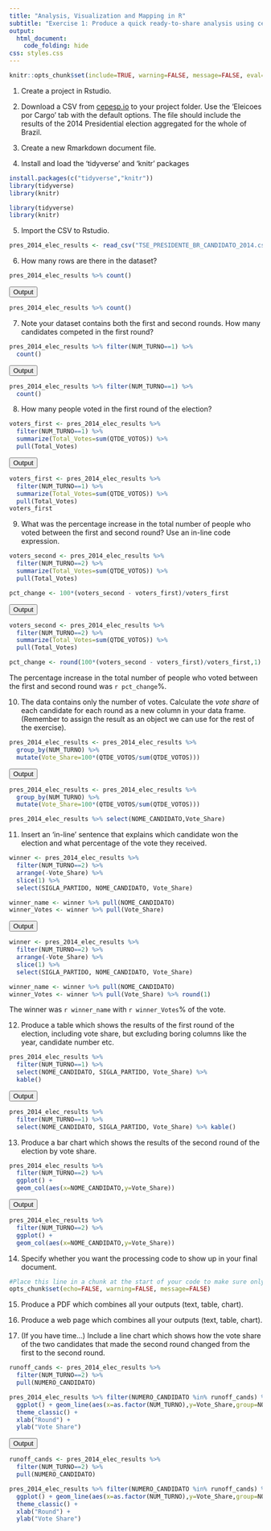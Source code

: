 ```yaml
---
title: "Analysis, Visualization and Mapping in R"
subtitle: "Exercise 1: Produce a quick ready-to-share analysis using cepespata"
output: 
  html_document:
    code_folding: hide
css: styles.css
---
```


```r
knitr::opts_chunk$set(include=TRUE, warning=FALSE, message=FALSE, eval=FALSE)
```

1. Create a project in Rstudio.

2. Download a CSV from [cepesp.io](cepesp.io) to your project folder. Use the 'Eleicoes por Cargo' tab with the default options. The file should include the results of the 2014 Presidential election aggregated for the whole of Brazil.

3. Create a new Rmarkdown document file. 

4. Install and load the 'tidyverse' and 'knitr' packages
```r
install.packages(c("tidyverse","knitr"))
library(tidyverse)
library(knitr)
```

```r
library(tidyverse)
library(knitr)
```

5. Import the CSV to Rstudio.
```r
pres_2014_elec_results <- read_csv("TSE_PRESIDENTE_BR_CANDIDATO_2014.csv")
```

6. How many rows are there in the dataset?
```r
pres_2014_elec_results %>% count()
```

<button class="btn btn-primary" data-toggle="collapse" data-target="#Output"> Output </button>  
<div id="Output" class="collapse"> 

```r
pres_2014_elec_results %>% count()
```

</div>

7. Note your dataset contains both the first and second rounds. How many candidates competed in the first round?
```r
pres_2014_elec_results %>% filter(NUM_TURNO==1) %>%
  count()
```
<button class="btn btn-primary" data-toggle="collapse" data-target="#Output2"> Output </button>  
<div id="Output2" class="collapse"> 

```r
pres_2014_elec_results %>% filter(NUM_TURNO==1) %>%
  count()
```
</div>

8. How many people voted in the first round of the election?

```r
voters_first <- pres_2014_elec_results %>%
  filter(NUM_TURNO==1) %>% 
  summarize(Total_Votes=sum(QTDE_VOTOS)) %>%
  pull(Total_Votes)
```

<button class="btn btn-primary" data-toggle="collapse" data-target="#Output3"> Output </button>  
<div id="Output3" class="collapse"> 

```r
voters_first <- pres_2014_elec_results %>%
  filter(NUM_TURNO==1) %>% 
  summarize(Total_Votes=sum(QTDE_VOTOS)) %>%
  pull(Total_Votes)
voters_first
```
</div>

9. What was the percentage increase in the total number of people who voted between the first and second round? Use an in-line code expression.

```r
voters_second <- pres_2014_elec_results %>%
  filter(NUM_TURNO==2) %>% 
  summarize(Total_Votes=sum(QTDE_VOTOS)) %>%
  pull(Total_Votes)

pct_change <- 100*(voters_second - voters_first)/voters_first
```

<button class="btn btn-primary" data-toggle="collapse" data-target="#Output4"> Output </button>  
<div id="Output4" class="collapse"> 
```r
voters_second <- pres_2014_elec_results %>%
  filter(NUM_TURNO==2) %>% 
  summarize(Total_Votes=sum(QTDE_VOTOS)) %>%
  pull(Total_Votes)

pct_change <- round(100*(voters_second - voters_first)/voters_first,1)
```

The percentage increase in the total number of people who voted between the first and second round was `r pct_change`%.
</div>

10. The data contains only the number of votes. Calculate the *vote share* of each candidate for each round as a new column in your data frame. (Remember to assign the result as an object we can use for the rest of the exercise).
```r
pres_2014_elec_results <- pres_2014_elec_results %>% 
  group_by(NUM_TURNO) %>% 
  mutate(Vote_Share=100*(QTDE_VOTOS/sum(QTDE_VOTOS)))
```

<button class="btn btn-primary" data-toggle="collapse" data-target="#Output5"> Output </button>  
<div id="Output5" class="collapse"> 
```r
pres_2014_elec_results <- pres_2014_elec_results %>% 
  group_by(NUM_TURNO) %>% 
  mutate(Vote_Share=100*(QTDE_VOTOS/sum(QTDE_VOTOS)))

pres_2014_elec_results %>% select(NOME_CANDIDATO,Vote_Share)
```
</div>

11. Insert an 'in-line' sentence that explains which candidate won the election and what percentage of the vote they received. 
```r
winner <- pres_2014_elec_results %>% 
  filter(NUM_TURNO==2) %>%
  arrange(-Vote_Share) %>%
  slice(1) %>%
  select(SIGLA_PARTIDO, NOME_CANDIDATO, Vote_Share)

winner_name <- winner %>% pull(NOME_CANDIDATO)
winner_Votes <- winner %>% pull(Vote_Share)
```

<button class="btn btn-primary" data-toggle="collapse" data-target="#Output6"> Output </button>  
<div id="Output6" class="collapse"> 
```r
winner <- pres_2014_elec_results %>% 
  filter(NUM_TURNO==2) %>%
  arrange(-Vote_Share) %>%
  slice(1) %>%
  select(SIGLA_PARTIDO, NOME_CANDIDATO, Vote_Share)

winner_name <- winner %>% pull(NOME_CANDIDATO)
winner_Votes <- winner %>% pull(Vote_Share) %>% round(1)
```

The winner was `r winner_name` with `r winner_Votes`% of the vote.
</div>

12. Produce a table which shows the results of the first round of the election, including vote share, but excluding boring columns like the year, candidate number etc.
```r
pres_2014_elec_results %>% 
  filter(NUM_TURNO==1) %>% 
  select(NOME_CANDIDATO, SIGLA_PARTIDO, Vote_Share) %>%
  kable()
```

<button class="btn btn-primary" data-toggle="collapse" data-target="#Output7"> Output </button>  
<div id="Output7" class="collapse"> 
```r
pres_2014_elec_results %>% 
  filter(NUM_TURNO==1) %>% 
  select(NOME_CANDIDATO, SIGLA_PARTIDO, Vote_Share) %>% kable()
```
</div>

13. Produce a bar chart which shows the results of the second round of the election by vote share.

```r
pres_2014_elec_results %>% 
  filter(NUM_TURNO==2) %>% 
  ggplot() + 
  geom_col(aes(x=NOME_CANDIDATO,y=Vote_Share))
```

<button class="btn btn-primary" data-toggle="collapse" data-target="#Output8"> Output </button>  
<div id="Output8" class="collapse"> 
```r
pres_2014_elec_results %>% 
  filter(NUM_TURNO==2) %>% 
  ggplot() + 
  geom_col(aes(x=NOME_CANDIDATO,y=Vote_Share))
```
</div>

14. Specify whether you want the processing code to show up in your final document.
```r
#Place this line in a chunk at the start of your code to make sure only the outputs appear
opts_chunk$set(echo=FALSE, warning=FALSE, message=FALSE)
```

15. Produce a PDF which combines all your outputs (text, table, chart).

16. Produce a web page which combines all your outputs (text, table, chart).

17. (If you have time...) Include a line chart which shows how the vote share of the two candidates that made the second round changed from the first to the second round. 
```r
runoff_cands <- pres_2014_elec_results %>% 
  filter(NUM_TURNO==2) %>%
  pull(NUMERO_CANDIDATO)

pres_2014_elec_results %>% filter(NUMERO_CANDIDATO %in% runoff_cands) %>%
  ggplot() + geom_line(aes(x=as.factor(NUM_TURNO),y=Vote_Share,group=NOME_CANDIDATO,color=NOME_CANDIDATO)) +
  theme_classic() + 
  xlab("Round") +
  ylab("Vote Share")
```

<button class="btn btn-primary" data-toggle="collapse" data-target="#Output9"> Output </button>  
<div id="Output9" class="collapse"> 
```r
runoff_cands <- pres_2014_elec_results %>% 
  filter(NUM_TURNO==2) %>%
  pull(NUMERO_CANDIDATO)

pres_2014_elec_results %>% filter(NUMERO_CANDIDATO %in% runoff_cands) %>%
  ggplot() + geom_line(aes(x=as.factor(NUM_TURNO),y=Vote_Share,group=NOME_CANDIDATO,color=NOME_CANDIDATO)) +
  theme_classic() + 
  xlab("Round") +
  ylab("Vote Share")
```
</div>